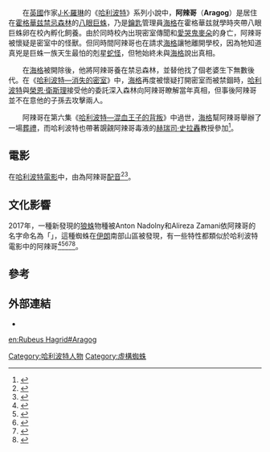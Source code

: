 {{noteTA
|T=zh-hans:阿拉戈; zh-hant:阿辣哥
|1=zh-hans:阿拉戈; zh-hant:阿辣哥
|2=zh-hans:哈利·波特與密室; zh-hant:哈利波特—消失的密室
|3=zh-hans:哈利·波特与“混血王子”; zh-hant:哈利波特—混血王子的背叛
}}
{{in-universe|time=2014-09-26T03:52:27+00:00}}
{{哈利·波特人物
| 名字       = 阿辣哥
| image      = [[File:The_Making_of_Harry_Potter_29-05-2012_(Aragog's_torso).jpg|200px]]
| bgcolor    = #FFFF00
| gender     = 雄性
| loyalty    = [[魯霸·海格|魯霸·海格]]
| voice      = {{le|朱利安·格洛弗|Julian Glover}}
| appearance = 《{{哈利波特2}}》
}}
　　在[[英國|英國]]作家[[J·K·羅琳|J·K·羅琳]]的《[[哈利波特|哈利波特]]》系列小說中，'''阿辣哥'''（'''Aragog'''）是居住在[[霍格華兹|霍格華兹]][[禁忌森林|禁忌森林]]的[[八眼巨蛛|八眼巨蛛]]，乃是[[鑰匙|鑰匙]]管理員[[海格|海格]]在霍格華兹就學時夾帶八眼巨蛛卵在校內孵化飼養。由於同時校內出現密室傳聞和[[愛哭鬼麥朵|愛哭鬼麥朵]]的身亡，阿辣哥被懷疑是密室中的怪獸。但同時間阿辣哥也在請求[[海格|海格]]讓牠離開學校，因為牠知道真兇是巨蛛一族天生最怕的剋星[[蛇怪|蛇怪]]，但牠始終未與[[海格|海格]]說出真相。

　　在[[海格|海格]]被開除後，他將阿辣哥養在禁忌森林，並替他找了個老婆生下無數後代。在《[[哈利波特—消失的密室|哈利波特—消失的密室]]》中，[[海格|海格]]再度被懷疑打開密室而被禁錮時，[[哈利·波特_(角色)|哈利波特]]與[[榮恩·衛斯理|榮恩·衛斯理]]接受他的委託深入森林向阿辣哥瞭解當年真相，但事後阿辣哥並不在意他的子孫去攻擊兩人。

　　阿辣哥在第六集《[[哈利波特—混血王子的背叛|哈利波特—混血王子的背叛]]》中過世，[[海格|海格]]幫阿辣哥舉辦了一場[[葬禮|葬禮]]，而哈利波特也帶著覬覦阿辣哥毒液的[[赫瑞司·史拉轟|赫瑞司·史拉轟]]教授參加<ref>{{Cite web|url=http://ent.sina.com.cn/m/f/2011-07-20/ba3364579.shtml|title=《哈利-波特》十周年回忆录之十大特殊配角(8)|accessdate=2018-10-20|date=2011-07-20|publisher=新浪网|archive-date=2018-10-20|archive-url=https://web.archive.org/web/20181020095236/http://ent.sina.com.cn/m/f/2011-07-20/ba3364579.shtml|dead-url=no}}</ref>。

==電影==
在[[哈利波特系列電影|哈利波特電影]]中，由{{le|朱利安·格洛弗|Julian Glover}}為阿辣哥[[配音|配音]]<ref>{{Cite web|url=http://www.imdb.com/character/ch0001031/|title=Aragog (Character)|accessdate=2018-05-14|publisher=IMDB|archiveurl=https://web.archive.org/web/20170407075616/http://www.imdb.com/character/ch0001031/|archivedate=2017-04-07}}</ref><ref>{{Cite news|url=https://www.pottermore.com/features/behind-the-scenes-acromantula|title=Behind the scenes: Acromantula|newspaper=Pottermore|accessdate=2018-05-14|language=en|archive-date=2019-10-02|archive-url=https://web.archive.org/web/20191002071354/https://www.pottermore.com/features/behind-the-scenes-acromantula|dead-url=no}}</ref>。

==文化影響==
2017年，一種新發現的[[狼蛛|狼蛛]]物種被Anton Nadolny和Alireza Zamani依阿辣哥的名字命名為「{{Le|Lycosa aragogi|Lycosa aragogi}}」，這種蜘蛛在[[伊朗|伊朗]]南部山區被發現，有一些特性都類似於哈利波特電影中的阿辣哥<ref>{{Cite news|url=https://edition.cnn.com/2017/07/15/world/new-spider-species-harry-potter/index.html|title=One for the web: New spider species named for 'Harry Potter' arachnid|last=CNN|first=Spencer Feingold,|newspaper=CNN|accessdate=2018-05-14|archive-date=2020-11-09|archive-url=https://web.archive.org/web/20201109001527/https://edition.cnn.com/2017/07/15/world/new-spider-species-harry-potter/index.html|dead-url=no}}</ref><ref>{{Cite news|url=https://www.livescience.com/59729-wolf-spider-honors-harry-potter-aragog.html|title=Furry 'Harry Potter' Spider Discovered in Mountain Burrow|author=|date=2017-07-07|newspaper=Live Science|accessdate=2018-05-14|archive-date=2018-01-03|archive-url=https://web.archive.org/web/20180103213416/https://www.livescience.com/59729-wolf-spider-honors-harry-potter-aragog.html|dead-url=no}}</ref><ref>{{Cite news|url=https://www.hindustantimes.com/books/a-new-spider-species-has-been-named-after-a-harry-potter-character/story-U4ykWNluEApj8ivK4fqKEO.html|title=A new spider species has been named after a Harry Potter character|author=|date=2017-07-09|work=|accessdate=2018-05-14|language=en|archive-date=2020-06-11|archive-url=https://web.archive.org/web/20200611230058/https://www.hindustantimes.com/books/a-new-spider-species-has-been-named-after-a-harry-potter-character/story-U4ykWNluEApj8ivK4fqKEO.html|dead-url=no}}</ref><ref>{{Cite news|url=http://www.dailymail.co.uk/sciencetech/article-4681962/Furry-Harry-Potter-spider-named-Aragog.html|title=Furry 'Harry Potter' spider is named after Aragog|author=|date=2017-07-10|newspaper=Mail Online|accessdate=2018-05-14|archive-date=2021-02-25|archive-url=https://web.archive.org/web/20210225235815/https://www.dailymail.co.uk/sciencetech/article-4681962/Furry-Harry-Potter-spider-named-Aragog.html|dead-url=no}}</ref><ref>{{Cite news|url=https://economictimes.indiatimes.com/magazines/panache/potterheads-take-note-new-spider-species-named-after-harry-potters-aragog/articleshow/59512396.cms|title=Potterheads, take note! New spider species named after Harry Potter's Aragog|date=2017-07-09|newspaper=The Economic Times|accessdate=2018-05-14|archive-date=2019-01-04|archive-url=https://web.archive.org/web/20190104144024/https://economictimes.indiatimes.com/magazines/panache/potterheads-take-note-new-spider-species-named-after-harry-potters-aragog/articleshow/59512396.cms|dead-url=no}}</ref>。

==參考==
<references />

==外部連結==
{{Commons category|Aragog}}
* {{Imdb character|0001031}}{{en}}

{{harrypotter}}
[[Category:哈利波特人物|Category:哈利波特人物]]
[[Category:虛構蜘蛛|Category:虛構蜘蛛]]
[[en:Rubeus_Hagrid#Aragog|en:Rubeus Hagrid#Aragog]]